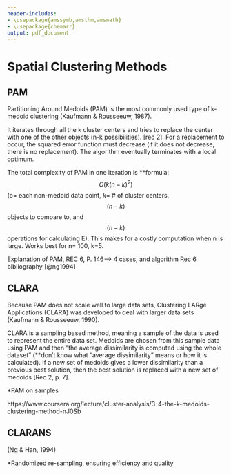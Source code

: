 ```yaml
---
header-includes:
- \usepackage{amssymb,amsthm,amsmath}
- \usepackage{chemarr}
output: pdf_document
---
```


<!--
You can delete the header-includes (lines 3-5 above) if you like and also the chunk below since it is loaded in the skeleton.Rmd file.  They are included so that chap2.Rmd will compile by itself when you hit Knit PDF.
-->

# Spatial Clustering Methods {#typeset-equ}

## PAM
Partitioning Around Medoids (PAM) is the most commonly used type of k-medoid clustering (Kaufmann & Rousseeuw, 1987).

It iterates through all the k cluster centers and tries to replace the center with one of the other objects (n-k possibilities). [rec 2]. For a replacement to occur, the squared error function must decrease (if it does not decrease, there is no replacement). The algorithm eventually terminates with a local optimum. 

The total complexity of PAM in one iteration is **formula: $$O(k(n-k)^2)$$ (o= each non-medoid data point, _k_= # of cluster centers, $$(n-k)$$ objects to compare to, and $$(n-k)$$ operations for calculating E). This makes for a costly computation when n is large. Works best for n= 100, k=5. 

Explanation of PAM, REC 6, P. 146--> 4 cases, and algorithm Rec 6 bibliography [@ng1994]

## CLARA
Because PAM does not scale well to large data sets, Clustering LARge Applications (CLARA) was developed to deal with larger data sets (Kaufmann & Rousseeuw, 1990).

CLARA is a sampling based method, meaning a sample of the data is used to represent the entire data set. Medoids are chosen from this sample data using PAM and then "the average dissimilarity is computed using the whole dataset" (**don't know what "average dissimilarity" means or how it is calculated). If a new set of medoids gives a lower dissimilarity than a previous best solution, then the best solution is replaced with a new set of medoids [Rec 2, p. 7].

*PAM on samples


https://www.coursera.org/lecture/cluster-analysis/3-4-the-k-medoids-clustering-method-nJ0Sb

## CLARANS 
(Ng & Han, 1994)

*Randomized re-sampling, ensuring efficiency and quality 

